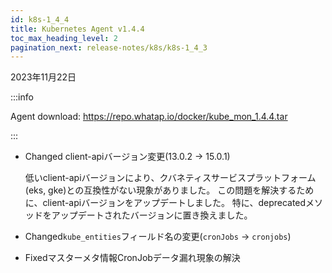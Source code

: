 ```yaml
---
id: k8s-1_4_4
title: Kubernetes Agent v1.4.4
toc_max_heading_level: 2
pagination_next: release-notes/k8s/k8s-1_4_3
---
```


2023年11月22日

:::info

Agent download: https://repo.whatap.io/docker/kube_mon_1.4.4.tar

:::

-   <Status>Changed</Status> client-apiバージョン変更(13.0.2 → 15.0.1)

    低いclient-apiバージョンにより、クバネティスサービスプラットフォーム(eks, gke)との互換性がない現象がありました。 この問題を解決するために、client-apiバージョンをアップデートしました。 特に、deprecatedメソッドをアップデートされたバージョンに置き換えました。

-   <Status>Changed</Status><code>kube_entities</code>フィールド名の変更(<code>cronJobs</code> → <code>cronjobs</code>)

-   <Status>Fixed</Status>マスターメタ情報CronJobデータ漏れ現象の解決
